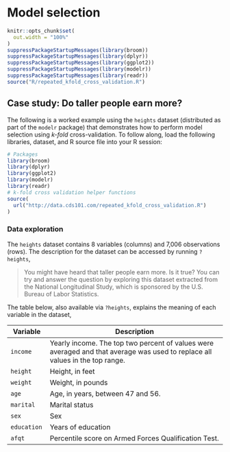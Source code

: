# Model selection

```r
knitr::opts_chunk$set(
  out.width = "100%"
)
suppressPackageStartupMessages(library(broom))
suppressPackageStartupMessages(library(dplyr))
suppressPackageStartupMessages(library(ggplot2))
suppressPackageStartupMessages(library(modelr))
suppressPackageStartupMessages(library(readr))
source("R/repeated_kfold_cross_validation.R")
```

## Case study: Do taller people earn more?

The following is a worked example using the `heights` dataset (distributed as part of the `modelr` package) that demonstrates how to perform model selection using *k-fold* cross-validation.
To follow along, load the following libraries, dataset, and R source file into your R session:

```r
# Packages
library(broom)
library(dplyr)
library(ggplot2)
library(modelr)
library(readr)
# k-fold cross validation helper functions
source(
  url("http://data.cds101.com/repeated_kfold_cross_validation.R")
)
```

### Data exploration

The `heights` dataset contains 8 variables (columns) and 7,006 observations (rows).
The description for the dataset can be accessed by running `?heights`,

> You might have heard that taller people earn more. Is it true? You can try and answer the question by exploring this dataset extracted from the National Longitudinal Study, which is sponsored by the U.S. Bureau of Labor Statistics.

The table below, also available via `?heights`, explains the meaning of each variable in the dataset,

| Variable    | Description                                                                                                                  |
| ----------- | ------------------------------------------------                                                                             |
| `income`    | Yearly income. The top two percent of values were averaged and that average was used to replace all values in the top range. |
| `height`    | Height, in feet                                                                                                              |
| `weight`    | Weight, in pounds                                                                                                            |
| `age`       | Age, in years, between 47 and 56.                                                                                            |
| `marital`   | Marital status                                                                                                               |
| `sex`       | Sex                                                                                                                          |
| `education` | Years of education                                                                                                           |
| `afqt`      | Percentile score on Armed Forces Qualification Test.                                                                         |

